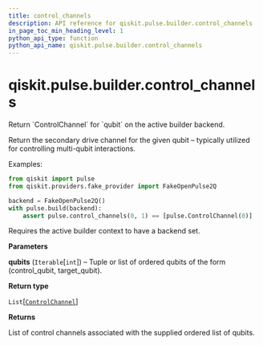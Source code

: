 ```yaml
---
title: control_channels
description: API reference for qiskit.pulse.builder.control_channels
in_page_toc_min_heading_level: 1
python_api_type: function
python_api_name: qiskit.pulse.builder.control_channels
---
```


# qiskit.pulse.builder.control\_channels

<Function id="qiskit.pulse.builder.control_channels" github="https://github.com/qiskit/qiskit/tree/stable/0.22/qiskit/pulse/builder.py" signature="control_channels(*qubits)">
  Return `ControlChannel` for `qubit` on the active builder backend.

  Return the secondary drive channel for the given qubit – typically utilized for controlling multi-qubit interactions.

  Examples:

  ```python
  from qiskit import pulse
  from qiskit.providers.fake_provider import FakeOpenPulse2Q

  backend = FakeOpenPulse2Q()
  with pulse.build(backend):
      assert pulse.control_channels(0, 1) == [pulse.ControlChannel(0)]
  ```

  <Admonition title="Note" type="note">
    Requires the active builder context to have a backend set.
  </Admonition>

  **Parameters**

  **qubits** (`Iterable`\[`int`]) – Tuple or list of ordered qubits of the form (control\_qubit, target\_qubit).

  **Return type**

  `List`\[[`ControlChannel`](qiskit.pulse.channels.ControlChannel "qiskit.pulse.channels.ControlChannel")]

  **Returns**

  List of control channels associated with the supplied ordered list of qubits.
</Function>

